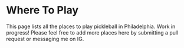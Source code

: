 # Where To Play

This page lists all the places to play pickleball in Philadelphia. Work in progress! Please feel free to add more places here by submitting a pull request or messaging me on IG.
